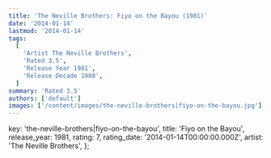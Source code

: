 ```yaml
---
title: 'The Neville Brothers: Fiyo on the Bayou (1981)'
date: '2014-01-14'
lastmod: '2014-01-14'
tags:
  [
    'Artist The Neville Brothers',
    'Rated 3.5',
    'Release Year 1981',
    'Release Decade 1980',
  ]
summary: 'Rated 3.5'
authors: ['default']
images: ['/content/images/the-neville-brothers|fiyo-on-the-bayou.jpg']
---
```


  key: 'the-neville-brothers|fiyo-on-the-bayou',
  title: 'Fiyo on the Bayou',
  release_year: 1981,
  rating: 7,
  rating_date: '2014-01-14T00:00:00.000Z',
  artist: 'The Neville Brothers',
};

<MusicRating data={data} />
